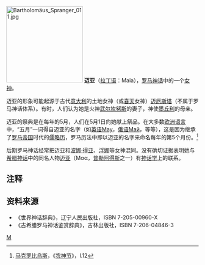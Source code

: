 [[File:Bartholomäus_Spranger_011.jpg|200px]]
'''迈亚'''（[[拉丁语|拉丁语]]：Maia），[[罗马神话|罗马神话]]中的一个[[女神|女神]]。

迈亚的形象可能起源于古代[[意大利|意大利]]的土地女神（或[[春天|春天]]女神）[[迈厄斯塔|迈厄斯塔]]（不属于罗马神话体系）。有时，人们认为她是火神[[武尔坎努斯|武尔坎努斯]]的妻子，神使[[墨丘利|墨丘利]]的母亲。

迈亚的祭典是在每年的5月，人们在5月1日向她献上祭品。在大多数[[欧洲|欧洲]][[语言|语言]]中，“五月”一词得自迈亚的名字（如[[英语|英语]]May，[[俄语|俄语]]Май，等等），这是因为继承了[[罗马帝国|罗马帝国]]时代的[[儒略历|儒略历]]，罗马历法中即以迈亚的名字来命名每年的第5个月份。<ref>[[马克罗比乌斯|马克罗比乌斯]]，《[[农神节|农神节]]》，I.12</ref>

后期罗马神话经常把迈亚和[[波娜·得亚|波娜·得亚]]、[[浮娜|浮娜]]等女神混同。没有确切证据表明她与[[希腊神话|希腊神话]]中的同名人物[[迈亚_(希腊神话)|迈亚]]（Μα{{unicode|ῖ}}α，[[普勒阿得斯|普勒阿得斯]]之一）有[[神话学|神话学]]上的联系。

==注释==
<references/>

== 资料来源 ==
*《世界神话辞典》，辽宁人民出版社，ISBN 7-205-00960-X
*《古希腊罗马神话鉴赏辞典》，吉林出版社，ISBN 7-206-04846-3

[[Category:羅馬女神|M]]